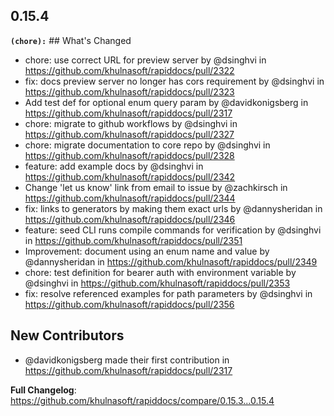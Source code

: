 ## 0.15.4
**`(chore):`** ## What's Changed
* chore: use correct URL for preview server by @dsinghvi in https://github.com/khulnasoft/rapiddocs/pull/2322
* fix: docs preview server no longer has cors requirement by @dsinghvi in https://github.com/khulnasoft/rapiddocs/pull/2323
* Add test def for optional enum query param by @davidkonigsberg in https://github.com/khulnasoft/rapiddocs/pull/2317
* chore: migrate to github workflows by @dsinghvi in https://github.com/khulnasoft/rapiddocs/pull/2327
* chore: migrate documentation to core repo by @dsinghvi in https://github.com/khulnasoft/rapiddocs/pull/2328
* feature: add example docs by @dsinghvi in https://github.com/khulnasoft/rapiddocs/pull/2342
* Change 'let us know' link from email to issue by @zachkirsch in https://github.com/khulnasoft/rapiddocs/pull/2344
* fix: links to generators by making them exact urls by @dannysheridan in https://github.com/khulnasoft/rapiddocs/pull/2346
* feature: seed CLI runs compile commands for verification by @dsinghvi in https://github.com/khulnasoft/rapiddocs/pull/2351
* Improvement: document using an enum name and value by @dannysheridan in https://github.com/khulnasoft/rapiddocs/pull/2349
* chore: test definition for bearer auth with environment variable by @dsinghvi in https://github.com/khulnasoft/rapiddocs/pull/2353
* fix: resolve referenced examples for path parameters by @dsinghvi in https://github.com/khulnasoft/rapiddocs/pull/2356

## New Contributors
* @davidkonigsberg made their first contribution in https://github.com/khulnasoft/rapiddocs/pull/2317

**Full Changelog**: https://github.com/khulnasoft/rapiddocs/compare/0.15.3...0.15.4

